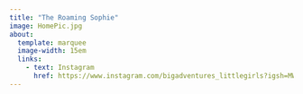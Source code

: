 ```yaml
---
title: "The Roaming Sophie"
image: HomePic.jpg
about: 
  template: marquee
  image-width: 15em
  links:
    - text: Instagram
      href: https://www.instagram.com/bigadventures_littlegirls?igsh=MWNkcnUycjFleTA1cA== 
---
```

